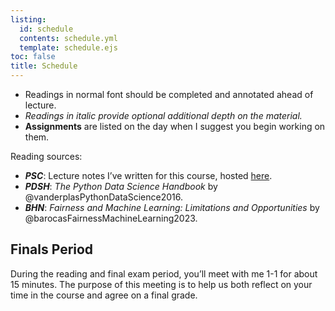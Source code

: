 ```yaml
---
listing: 
  id: schedule 
  contents: schedule.yml
  template: schedule.ejs
toc: false
title: Schedule  
---       
```

   
- Readings in normal font should be completed and annotated ahead of lecture. 
- *Readings in italic provide optional additional depth on the material.*   
- **Assignments** are listed on the day when I suggest you begin working on them.           

Reading sources: 

- ***PSC***: Lecture notes I've written for this course, hosted [here](https://www.philchodrow.prof/ml-notes/).  
- ***PDSH***: *The Python Data Science Handbook* by @vanderplasPythonDataScience2016. 
- ***BHN***: *Fairness and Machine Learning: Limitations and Opportunities* by @barocasFairnessMachineLearning2023. 
   
  
:::{#schedule}
:::                
  
## Finals Period           
 
During the reading and final exam period, you'll meet with me 1-1 for about 15 minutes. The purpose of this meeting is to help us both reflect on your time in the course and agree on a final grade.   

     